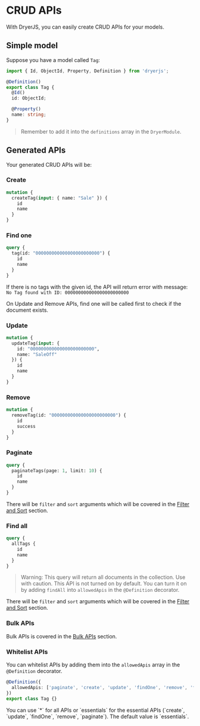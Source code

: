 
# CRUD APIs

With DryerJS, you can easily create CRUD APIs for your models.

## Simple model

Suppose you have a model called `Tag`:
```ts
import { Id, ObjectId, Property, Definition } from 'dryerjs';

@Definition()
export class Tag {
  @Id()
  id: ObjectId;

  @Property()
  name: string;
}
```

> Remember to add it into the `definitions` array in the `DryerModule`.

## Generated APIs

Your generated CRUD APIs will be:

### Create

```graphql
mutation {
  createTag(input: { name: "Sale" }) {
    id
    name
  }
}
```

### Find one

```graphql
query {
  tag(id: "000000000000000000000000") {
    id
    name
  }
}
```

If there is no tags with the given id, the API will return error with message: `No Tag found with ID: 000000000000000000000000`

<Callout>
  On Update and Remove APIs, find one will be called first to check if the document exists.
</Callout>

### Update

```graphql
mutation {
  updateTag(input: {
    id: "000000000000000000000000",
    name: "SaleOff"
  }) {
    id
    name
  }
}
```

### Remove
    
```graphql
mutation {
  removeTag(id: "000000000000000000000000") {
    id
    success
  }
}
```

### Paginate
  
```graphql
query {
  paginateTags(page: 1, limit: 10) {
    id
    name
  }
}
```

There will be `filter` and `sort` arguments which will be covered in the [Filter and Sort](/Guides/filter-and-sort) section.

### Find all

```graphql
query {
  allTags {
    id
    name
  }
}
```

> Warning: This query will return all documents in the collection. Use with caution. This API is not turned on by default. You can turn it on by adding `findAll` into `allowedApis` in the `@Definition` decorator.

There will be `filter` and `sort` arguments which will be covered in the [Filter and Sort](/Guides/filter-and-sort) section.

### Bulk APIs

Bulk APIs is covered in the [Bulk APIs](/Guides/bulk-apis) section.

### Whitelist APIs

You can whitelist APIs by adding them into the `allowedApis` array in the `@Definition` decorator.

```ts
@Definition({
  allowedApis: ['paginate', 'create', 'update', 'findOne', 'remove', 'findAll', 'bulkCreate', 'bulkUpdate', 'bulkRemove'],
})
export class Tag {}
```

<Callout>
You can use `*` for all APIs or `essentials` for the essential APIs (`create`, `update`, `findOne`, `remove`, `paginate`).
The default value is `essentials`.
</Callout>
